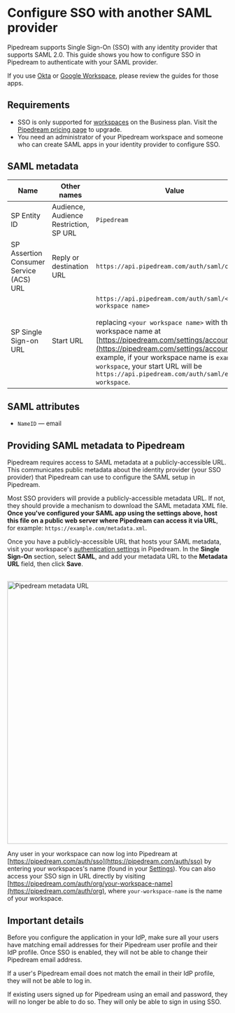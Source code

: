 # Configure SSO with another SAML provider

Pipedream supports Single Sign-On (SSO) with any identity provider that supports SAML 2.0. This guide shows you how to configure SSO in Pipedream to authenticate with your SAML provider.

If you use [Okta](./okta/) or [Google Workspace](./google/), please review the guides for those apps.

## Requirements

- SSO is only supported for [workspaces](/workflows/workspaces/) on the Business plan. Visit the [Pipedream pricing page](https://pipedream.com/pricing) to upgrade.
- You need an administrator of your Pipedream workspace and someone who can create SAML apps in your identity provider to configure SSO.

## SAML metadata

| Name                                    | Other names                            | Value                                                                                                                                                                                                                                                                                                                                                              |
| --------------------------------------- | -------------------------------------- | ------------------------------------------------------------------------------------------------------------------------------------------------------------------------------------------------------------------------------------------------------------------------------------------------------------------------------------------------------------------ |
| SP Entity ID                            | Audience, Audience Restriction, SP URL | `Pipedream`                                                                                                                                                                                                                                                                                                                                                        |
| SP Assertion Consumer Service (ACS) URL | Reply or destination URL               | `https://api.pipedream.com/auth/saml/consume`                                                                                                                                                                                                                                                                                                                      |
| SP Single Sign-on URL                   | Start URL                              | `https://api.pipedream.com/auth/saml/<your workspace name>`<br /><br /> replacing `<your workspace name>` with the workspace name at [https://pipedream.com/settings/account](https://pipedream.com/settings/account). For example, if your workspace name is `example-workspace`, your start URL will be `https://api.pipedream.com/auth/saml/example-workspace`. |

## SAML attributes

- `NameID` — email

## Providing SAML metadata to Pipedream

Pipedream requires access to SAML metadata at a publicly-accessible URL. This communicates public metadata about the identity provider (your SSO provider) that Pipedream can use to configure the SAML setup in Pipedream.

Most SSO providers will provide a publicly-accessible metadata URL. If not, they should provide a mechanism to download the SAML metadata XML file. **Once you've configured your SAML app using the settings above, host this file on a public web server where Pipedream can access it via URL**, for example: `https://example.com/metadata.xml`.

Once you have a publicly-accessible URL that hosts your SAML metadata, visit your workspace's [authentication settings](https://pipedream.com/settings/authentication) in Pipedream. In the **Single Sign-On** section, select **SAML**, and add your metadata URL to the **Metadata URL** field, then click **Save**.

<br />
<img
  alt="Pipedream metadata URL"
  src="https://res.cloudinary.com/pipedreamin/image/upload/v1712252530/pipedream.com_settings_authentication_2_rcbhyn.png"
  width="600px"
/>
<br />

Any user in your workspace can now log into Pipedream at [https://pipedream.com/auth/sso](https://pipedream.com/auth/sso) by entering your workspaces's name (found in your [Settings](https://pipedream.com/settings/account)). You can also access your SSO sign in URL directly by visiting [https://pipedream.com/auth/org/your-workspace-name](https://pipedream.com/auth/org), where `your-workspace-name` is the name of your workspace.

## Important details

Before you configure the application in your IdP, make sure all your users have matching email addresses for their Pipedream user profile and their IdP profile. Once SSO is enabled, they will not be able to change their Pipedream email address.

If a user's Pipedream email does not match the email in their IdP profile, they will not be able to log in.

If existing users signed up for Pipedream using an email and password, they will no longer be able to do so. They will only be able to sign in using SSO.
